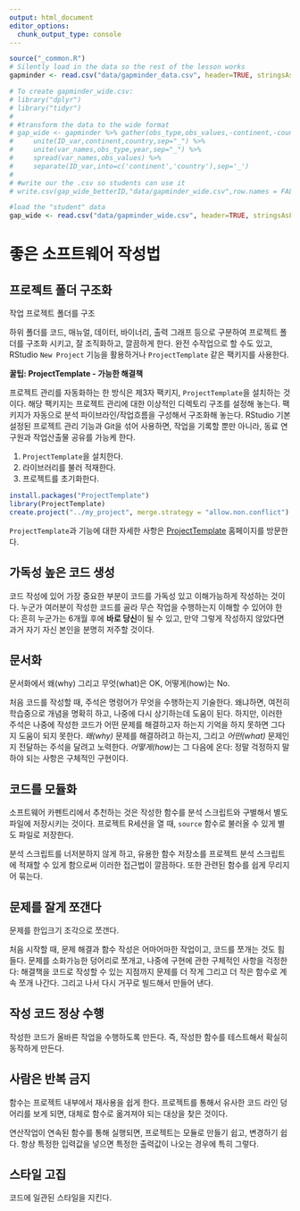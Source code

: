```yaml
---
output: html_document
editor_options: 
  chunk_output_type: console
---
```


```r
source("_common.R")
# Silently load in the data so the rest of the lesson works
gapminder <- read.csv("data/gapminder_data.csv", header=TRUE, stringsAsFactors = FALSE)

# To create gapminder_wide.csv:
# library("dplyr")
# library("tidyr")
#
# #transform the data to the wide format
# gap_wide <- gapminder %>% gather(obs_type,obs_values,-continent,-country,-year) %>%
#     unite(ID_var,continent,country,sep="_") %>%
#     unite(var_names,obs_type,year,sep="_") %>%
#     spread(var_names,obs_values) %>%
#     separate(ID_var,into=c('continent','country'),sep='_')
#
# #write our the .csv so students can use it
# write.csv(gap_wide_betterID,"data/gapminder_wide.csv",row.names = FALSE)

#load the "student" data
gap_wide <- read.csv("data/gapminder_wide.csv", header=TRUE, stringsAsFactors = FALSE)
```


# 좋은 소프트웨어 작성법 {#r-wrapup}

## 프로젝트 폴더 구조화 {#r-project}

작업 프로젝트 폴더를 구조 

하위 폴더를 코드, 매뉴얼, 데이터, 바이너리, 출력 그래프 등으로 구분하여 프로젝트 폴더를 구조화 시키고, 잘 조직화하고, 깔끔하게 한다.
완전 수작업으로 할 수도 있고, RStudio `New Project` 기능을 활용하거나 `ProjectTemplate` 같은 팩키지를 사용한다.

::: {#r-projecttemplate .rmdcaution}

**꿀팁: ProjectTemplate - 가능한 해결책** 

프로젝트 관리를 자동화하는 한 방식은 제3자 팩키지, `ProjectTemplate`을 설치하는 것이다.
해당 팩키지는 프로젝트 관리에 대한 이상적인 디렉토리 구조를 설정해 놓는다.
팩키지가 자동으로 분석 파이브라인/작업흐름을 구성해서 구조화해 놓는다.
RStudio 기본설정된 프로젝트 관리 기능과 Git을 섞어 사용하면, 작업을 기록할 뿐만 아니라,
동료 연구원과 작업산출물 공유를 가능케 한다.

1. `ProjectTemplate`을 설치한다.
2. 라이브러리를 불러 적재한다.
3. 프로젝트를 초기화한다.

```r
install.packages("ProjectTemplate")
library(ProjectTemplate)
create.project("../my_project", merge.strategy = "allow.non.conflict")
```

`ProjectTemplate`과 기능에 대한 자세한 사항은
[ProjectTemplate](http://projecttemplate.net/index.html) 홈페이지를 방문한다.

:::


## 가독성 높은 코드 생성 {#r-project-code}

코드 작성에 있어 가장 중요한 부분이 코드를 가독성 있고 이해가능하게 작성하는 것이다.
누군가 여러분이 작성한 코드를 골라 무슨 작업을 수행하는지 이해할 수 있어야 한다:
흔히 누군가는 6개월 후에 **바로 당신**이 될 수 있고, 만약 그렇게 작성하지 않았다면
과거 자기 자신 본인을 분명히 저주할 것이다.

## 문서화 {#r-project-document}

문서화에서 왜(why) 그리고 무엇(what)은 OK, 어떻게(how)는 No.

처음 코드를 작성할 때, 주석은 명령어가 무엇을 수행하는지 기술한다.
왜냐하면, 여전히 학습중으로 개념을 명확히 하고, 나중에 다시 상기하는데 도움이 된다.
하지만, 이러한 주석은 나중에 작성한 코드가 어떤 문제를 해결하고자 하는지
기억을 하지 못하면 그다지 도움이 되지 못한다.
*왜(why)* 문제를 해결하려고 하는지, 그리고 *어떤(what)* 문제인지 전달하는 
주석을 달려고 노력한다.
*어떻게(how)*는 그 다음에 온다: 정말 걱정하지 말하야 되는 사항은 구체적인 구현이다.


## 코드를 모듈화 {#r-project-module}

소프트웨어 카펜트리에서 추천하는 것은 작성한 함수를 분석 스크립트와 
구별해서 별도 파일에 저장시키는 것이다. 프로젝트 R세션을 열 때,
`source` 함수로 불러올 수 있게 별도 파일로 저장한다.

분석 스크립트를 너저분하지 않게 하고, 유용한 함수 저장소를 
프로젝트 분석 스크립트에 적재할 수 있게 함으로써 이러한 접근법이 깔끔하다.
또한 관련된 함수를 쉽게 무리지어 묶는다.

## 문제를 잘게 쪼갠다 {#r-project-split}

문제를 한입크기 조각으로 쪼갠다.

처음 시작할 때, 문제 해결과 함수 작성은 어마어마한 작업이고,
코드를 쪼개는 것도 힘들다.
문제를 소화가능한 덩어리로 쪼개고,
나중에 구현에 관한 구체적인 사항을 걱정한다:
해결책을 코드로 작성할 수 있는 지점까지 
문제를 더 작게 그리고 더 작은 함수로 계속 쪼개 나간다.
그리고 나서 다시 거꾸로 빌드해서 만들어 낸다.


## 작성 코드 정상 수행 {#r-project-run}

작성한 코드가 올바른 작업을 수행하도록 만든다. 
즉, 작성한 함수를 테스트해서 확실히 동작하게 만든다.

## 사람은 반복 금지 {#r-project-dry}

함수는 프로젝트 내부에서 재사용을 쉽게 한다.
프로젝트를 통해서 유사한 코드 라인 덩어리를 보게 되면,
대체로 함수로 옮겨져야 되는 대상을 찾은 것이다.

연산작업이 연속된 함수를 통해 실행되면,
프로젝트는 모듈로 만들기 쉽고, 변경하기 쉽다.
항상 특정한 입력값을 넣으면 특정한 출력값이 나오는 경우에 특히 그렇다.


## 스타일 고집 {#r-project-style}

코드에 일관된 스타일을 지킨다.



